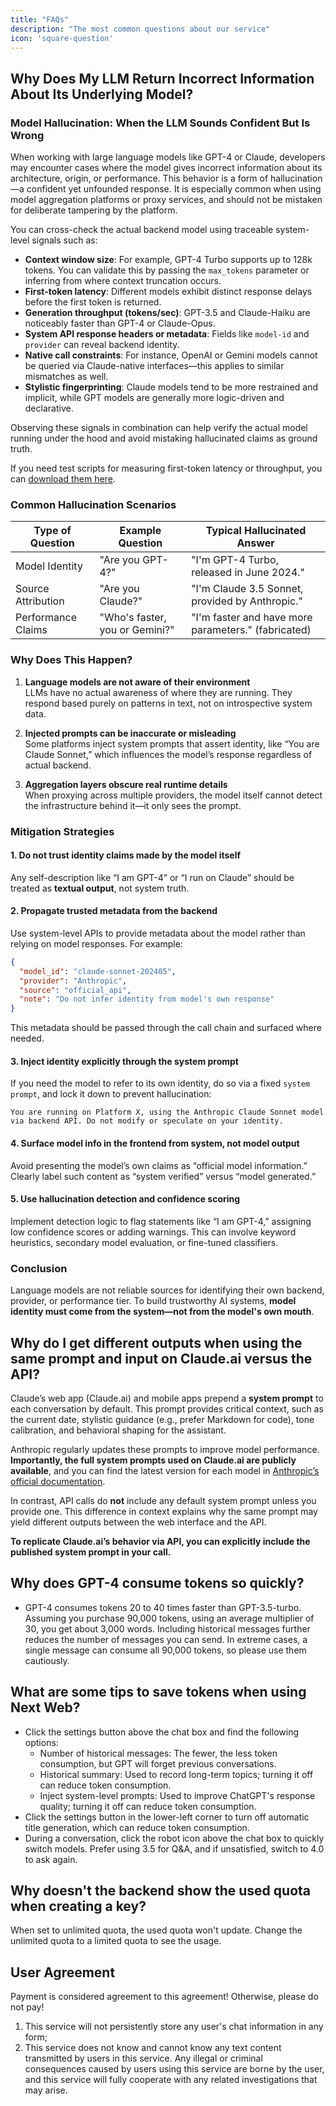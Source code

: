 ```yaml
---
title: "FAQs"
description: "The most common questions about our service"
icon: 'square-question'
---
```


## Why Does My LLM Return Incorrect Information About Its Underlying Model?

### Model Hallucination: When the LLM Sounds Confident But Is Wrong

When working with large language models like GPT-4 or Claude, developers may encounter cases where the model gives incorrect information about its architecture, origin, or performance. This behavior is a form of hallucination—a confident yet unfounded response. It is especially common when using model aggregation platforms or proxy services, and should not be mistaken for deliberate tampering by the platform.

You can cross-check the actual backend model using traceable system-level signals such as:

- **Context window size**: For example, GPT-4 Turbo supports up to 128k tokens. You can validate this by passing the `max_tokens` parameter or inferring from where context truncation occurs.
- **First-token latency**: Different models exhibit distinct response delays before the first token is returned.
- **Generation throughput (tokens/sec)**: GPT-3.5 and Claude-Haiku are noticeably faster than GPT-4 or Claude-Opus.
- **System API response headers or metadata**: Fields like `model-id` and `provider` can reveal backend identity.
- **Native call constraints**: For instance, OpenAI or Gemini models cannot be queried via Claude-native interfaces—this applies to similar mismatches as well.
- **Stylistic fingerprinting**: Claude models tend to be more restrained and implicit, while GPT models are generally more logic-driven and declarative.

Observing these signals in combination can help verify the actual model running under the hood and avoid mistaking hallucinated claims as ground truth.

If you need test scripts for measuring first-token latency or throughput, you can [download them here](https://github.com/jerlinn/inferHub/tree/main/scripts).

### Common Hallucination Scenarios

| Type of Question     | Example Question               | Typical Hallucinated Answer                            |
|----------------------|--------------------------------|---------------------------------------------------------|
| Model Identity       | "Are you GPT-4?"               | "I'm GPT-4 Turbo, released in June 2024."              |
| Source Attribution   | "Are you Claude?"              | "I'm Claude 3.5 Sonnet, provided by Anthropic."        |
| Performance Claims   | "Who's faster, you or Gemini?" | "I'm faster and have more parameters." (fabricated)    |

### Why Does This Happen?

1. **Language models are not aware of their environment**  
   LLMs have no actual awareness of where they are running. They respond based purely on patterns in text, not on introspective system data.

2. **Injected prompts can be inaccurate or misleading**  
   Some platforms inject system prompts that assert identity, like “You are Claude Sonnet,” which influences the model’s response regardless of actual backend.

3. **Aggregation layers obscure real runtime details**  
   When proxying across multiple providers, the model itself cannot detect the infrastructure behind it—it only sees the prompt.

### Mitigation Strategies

#### 1. Do not trust identity claims made by the model itself

Any self-description like “I am GPT-4” or “I run on Claude” should be treated as **textual output**, not system truth.

#### 2. Propagate trusted metadata from the backend

Use system-level APIs to provide metadata about the model rather than relying on model responses. For example:

```json
{
  "model_id": "claude-sonnet-202405",
  "provider": "Anthropic",
  "source": "official_api",
  "note": "Do not infer identity from model's own response"
}
````

This metadata should be passed through the call chain and surfaced where needed.

#### 3. Inject identity explicitly through the system prompt

If you need the model to refer to its own identity, do so via a fixed `system prompt`, and lock it down to prevent hallucination:

```
You are running on Platform X, using the Anthropic Claude Sonnet model via backend API. Do not modify or speculate on your identity.
```

#### 4. Surface model info in the frontend from system, not model output

Avoid presenting the model’s own claims as “official model information.” Clearly label such content as “system verified” versus “model generated.”

#### 5. Use hallucination detection and confidence scoring

Implement detection logic to flag statements like “I am GPT-4,” assigning low confidence scores or adding warnings. This can involve keyword heuristics, secondary model evaluation, or fine-tuned classifiers.

### Conclusion

Language models are not reliable sources for identifying their own backend, provider, or performance tier. To build trustworthy AI systems, **model identity must come from the system—not from the model's own mouth**.

## Why do I get different outputs when using the same prompt and input on Claude.ai versus the API?

Claude’s web app (Claude.ai) and mobile apps prepend a **system prompt** to each conversation by default. This prompt provides critical context, such as the current date, stylistic guidance (e.g., prefer Markdown for code), tone calibration, and behavioral shaping for the assistant.

Anthropic regularly updates these prompts to improve model performance. **Importantly, the full system prompts used on Claude.ai are publicly available**, and you can find the latest version for each model in [Anthropic’s official documentation](https://docs.anthropic.com/en/release-notes/system-prompts).

In contrast, API calls do **not** include any default system prompt unless you provide one. This difference in context explains why the same prompt may yield different outputs between the web interface and the API.

**To replicate Claude.ai’s behavior via API, you can explicitly include the published system prompt in your call.**


## Why does GPT-4 consume tokens so quickly?
- GPT-4 consumes tokens 20 to 40 times faster than GPT-3.5-turbo. Assuming you purchase 90,000 tokens, using an average multiplier of 30, you get about 3,000 words. Including historical messages further reduces the number of messages you can send. In extreme cases, a single message can consume all 90,000 tokens, so please use them cautiously.

## What are some tips to save tokens when using Next Web?
- Click the settings button above the chat box and find the following options:
  - Number of historical messages: The fewer, the less token consumption, but GPT will forget previous conversations.
  - Historical summary: Used to record long-term topics; turning it off can reduce token consumption.
  - Inject system-level prompts: Used to improve ChatGPT's response quality; turning it off can reduce token consumption.
- Click the settings button in the lower-left corner to turn off automatic title generation, which can reduce token consumption.
- During a conversation, click the robot icon above the chat box to quickly switch models. Prefer using 3.5 for Q&A, and if unsatisfied, switch to 4.0 to ask again.

## Why doesn't the backend show the used quota when creating a key?
When set to unlimited quota, the used quota won't update. Change the unlimited quota to a limited quota to see the usage.

## User Agreement
Payment is considered agreement to this agreement! Otherwise, please do not pay!
1. This service will not persistently store any user's chat information in any form;
2. This service does not know and cannot know any text content transmitted by users in this service. Any illegal or criminal consequences caused by users using this service are borne by the user, and this service will fully cooperate with any related investigations that may arise.